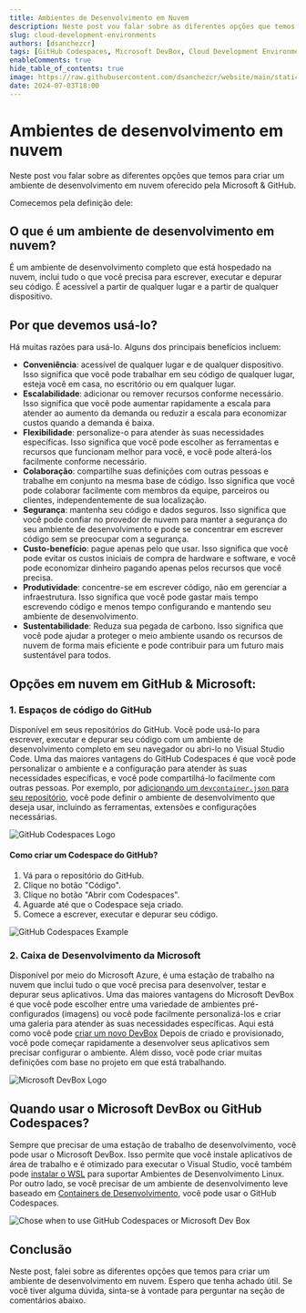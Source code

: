 ```yaml
---
title: Ambientes de Desenvolvimento em Nuvem
description: Neste post vou falar sobre as diferentes opções que temos para criar um ambiente de desenvolvimento em nuvem.
slug: cloud-development-environments
authors: [dsanchezcr]
tags: [GitHub Codespaces, Microsoft DevBox, Cloud Development Environments]
enableComments: true
hide_table_of_contents: true
image: https://raw.githubusercontent.com/dsanchezcr/website/main/static/img/CloudDevelopmentEnvironments/cde.jpeg
date: 2024-07-03T18:00
---
```


# Ambientes de desenvolvimento em nuvem

Neste post vou falar sobre as diferentes opções que temos para criar um ambiente de desenvolvimento em nuvem oferecido pela Microsoft & GitHub.

<!--truncate-->

Comecemos pela definição dele:

## O que é um ambiente de desenvolvimento em nuvem?

É um ambiente de desenvolvimento completo que está hospedado na nuvem, inclui tudo o que você precisa para escrever, executar e depurar seu código. É acessível a partir de qualquer lugar e a partir de qualquer dispositivo.

## Por que devemos usá-lo?

Há muitas razões para usá-lo. Alguns dos principais benefícios incluem:

*   **Conveniência**: acessível de qualquer lugar e de qualquer dispositivo. Isso significa que você pode trabalhar em seu código de qualquer lugar, esteja você em casa, no escritório ou em qualquer lugar.
*   **Escalabilidade**: adicionar ou remover recursos conforme necessário. Isso significa que você pode aumentar rapidamente a escala para atender ao aumento da demanda ou reduzir a escala para economizar custos quando a demanda é baixa.
*   **Flexibilidade**: personalize-o para atender às suas necessidades específicas. Isso significa que você pode escolher as ferramentas e recursos que funcionam melhor para você, e você pode alterá-los facilmente conforme necessário.
*   **Colaboração**: compartilhe suas definições com outras pessoas e trabalhe em conjunto na mesma base de código. Isso significa que você pode colaborar facilmente com membros da equipe, parceiros ou clientes, independentemente de sua localização.
*   **Segurança**: mantenha seu código e dados seguros. Isso significa que você pode confiar no provedor de nuvem para manter a segurança do seu ambiente de desenvolvimento e pode se concentrar em escrever código sem se preocupar com a segurança.
*   **Custo-benefício**: pague apenas pelo que usar. Isso significa que você pode evitar os custos iniciais de compra de hardware e software, e você pode economizar dinheiro pagando apenas pelos recursos que você precisa.
*   **Produtividade**: concentre-se em escrever código, não em gerenciar a infraestrutura. Isso significa que você pode gastar mais tempo escrevendo código e menos tempo configurando e mantendo seu ambiente de desenvolvimento.
*   **Sustentabilidade**: Reduza sua pegada de carbono. Isso significa que você pode ajudar a proteger o meio ambiente usando os recursos de nuvem de forma mais eficiente e pode contribuir para um futuro mais sustentável para todos.

## Opções em nuvem em GitHub & Microsoft:

### 1. Espaços de código do GitHub

Disponível em seus repositórios do GitHub. Você pode usá-lo para escrever, executar e depurar seu código com um ambiente de desenvolvimento completo em seu navegador ou abri-lo no Visual Studio Code. Uma das maiores vantagens do GitHub Codespaces é que você pode personalizar o ambiente e a configuração para atender às suas necessidades específicas, e você pode compartilhá-lo facilmente com outras pessoas. Por exemplo, por [adicionando um `devcontainer.json` para seu repositório](https://docs.github.com/codespaces/setting-up-your-project-for-codespaces/adding-a-dev-container-configuration/introduction-to-dev-containers#using-the-default-dev-container-configuration), você pode definir o ambiente de desenvolvimento que deseja usar, incluindo as ferramentas, extensões e configurações necessárias.

![GitHub Codespaces Logo](pathname:///img/CloudDevelopmentEnvironments/GitHubCodespaces.png)

#### Como criar um Codespace do GitHub?

1.  Vá para o repositório do GitHub.
2.  Clique no botão "Código".
3.  Clique no botão "Abrir com Codespaces".
4.  Aguarde até que o Codespace seja criado.
5.  Comece a escrever, executar e depurar seu código.

![GitHub Codespaces Example](pathname:///img/CloudDevelopmentEnvironments/CreateGHCodespaces.jpg)

### 2. Caixa de Desenvolvimento da Microsoft

Disponível por meio do Microsoft Azure, é uma estação de trabalho na nuvem que inclui tudo o que você precisa para desenvolver, testar e depurar seus aplicativos. Uma das maiores vantagens do Microsoft DevBox é que você pode escolher entre uma variedade de ambientes pré-configurados (imagens) ou você pode facilmente personalizá-los e criar uma galeria para atender às suas necessidades específicas. Aqui está como você pode [criar um novo DevBox](https://docs.microsoft.com/azure/dev-box/quickstart-create-dev-box) Depois de criado e provisionado, você pode começar rapidamente a desenvolver seus aplicativos sem precisar configurar o ambiente. Além disso, você pode criar muitas definições com base no projeto em que está trabalhando.

![Microsoft DevBox Logo](pathname:///img/CloudDevelopmentEnvironments/DevBox.png)

## Quando usar o Microsoft DevBox ou GitHub Codespaces?

Sempre que precisar de uma estação de trabalho de desenvolvimento, você pode usar o Microsoft DevBox. Isso permite que você instale aplicativos de área de trabalho e é otimizado para executar o Visual Studio, você também pode [instalar o WSL](https://learn.microsoft.com/windows/wsl/install) para suportar Ambientes de Desenvolvimento Linux. Por outro lado, se você precisar de um ambiente de desenvolvimento leve baseado em [Containers de Desenvolvimento](https://containers.dev), você pode usar o GitHub Codespaces.

![Chose when to use GitHub Codespaces or Microsoft Dev Box](pathname:///img/CloudDevelopmentEnvironments/ChoseCDE.jpg)

## Conclusão

Neste post, falei sobre as diferentes opções que temos para criar um ambiente de desenvolvimento em nuvem. Espero que tenha achado útil. Se você tiver alguma dúvida, sinta-se à vontade para perguntar na seção de comentários abaixo.
